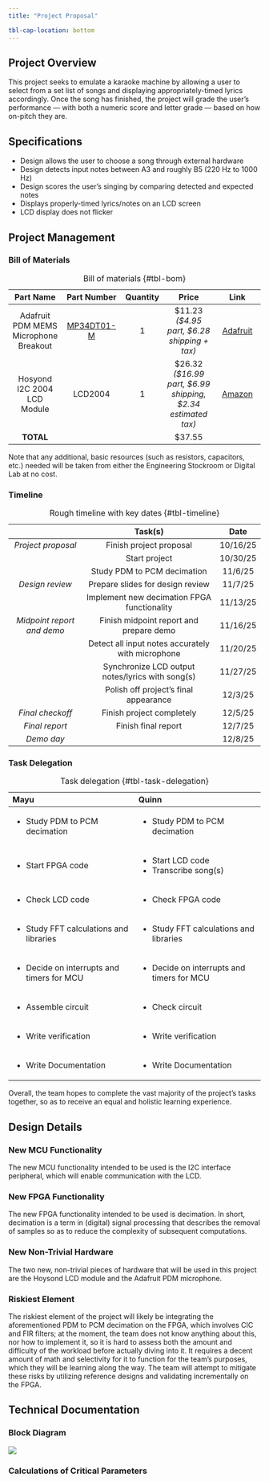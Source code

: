 ```yaml
---
title: "Project Proposal"

tbl-cap-location: bottom
---
```


## Project Overview
This project seeks to emulate a karaoke machine by allowing a user to select from a set list of songs and displaying appropriately-timed lyrics accordingly. Once the song has finished, the project will grade the user's performance — with both a numeric score and letter grade — based on how on-pitch they are.


## Specifications
* Design allows the user to choose a song through external hardware
* Design detects input notes between A3 and roughly B5 (220 Hz to 1000 Hz)
* Design scores the user’s singing by comparing detected and expected notes
* Displays properly-timed lyrics/notes on an LCD screen
* LCD display does not flicker


## Project Management
### Bill of Materials
| **Part Name**                         | **Part Number**                                               | **Quantity** | **Price**                                                   | **Link**                                                    |
|:-------------------------------------:|:-------------------------------------------------------------:|:------------:|:-----------------------------------------------------------:|:-----------------------------------------------------------:|
| Adafruit PDM MEMS Microphone Breakout | [MP34DT01-M](https://www.st.com/en/audio-ics/mp34dt01-m.html) | 1            | $11.23 *($4.95 part, $6.28 shipping + tax)*               | [Adafruit](https://www.adafruit.com/product/3492)           |
| Hosyond I2C 2004 LCD Module           | LCD2004                                                       | 1            | $26.32 *($16.99 part, $6.99 shipping, $2.34 estimated tax)* | [Amazon](https://www.amazon.com/gp/product/B0C1G9GBRZ?th=1) |
| **TOTAL**                             |                                                               |              | $37.55                                                      |                                                             |
: Bill of materials {#tbl-bom}

Note that any additional, basic resources (such as resistors, capacitors, etc.) needed will be taken from either the Engineering Stockroom or Digital Lab at no cost.

### Timeline
|                            | **Task(s)**                                       | **Date** |
|:--------------------------:|:-------------------------------------------------:|:--------:|
| *Project proposal*         | Finish project proposal                           | 10/16/25 |
|                            | Start project                                     | 10/30/25 |
|                            | Study PDM to PCM decimation                       | 11/6/25  |
| *Design review*            | Prepare slides for design review                  | 11/7/25  |
|                            | Implement new decimation FPGA functionality       | 11/13/25 |
| *Midpoint report and demo* | Finish midpoint report and prepare demo           | 11/16/25 |
|                            | Detect all input notes accurately with microphone | 11/20/25 |
|                            | Synchronize LCD output notes/lyrics with song(s)  | 11/27/25 |
|                            | Polish off project's final appearance             | 12/3/25  |
| *Final checkoff*           | Finish project completely                         | 12/5/25  |
| *Final report*             | Finish final report                               | 12/7/25  |
| *Demo day*                 |                                                   | 12/8/25  |
: Rough timeline with key dates {#tbl-timeline}

### Task Delegation
+-------------------------------------------+-------------------------------------------+
| **Mayu**                                  | **Quinn**                                 |
+:==========================================+:==========================================+
| - Study PDM to PCM decimation             | - Study PDM to PCM decimation             |
+-------------------------------------------+-------------------------------------------+
| - Start FPGA code                         | - Start LCD code                          |
|                                           | - Transcribe song(s)                      |
+-------------------------------------------+-------------------------------------------+
| - Check LCD code                          | - Check FPGA code                         |
+-------------------------------------------+-------------------------------------------+
| - Study FFT calculations and libraries    | - Study FFT calculations and libraries    |
+-------------------------------------------+-------------------------------------------+
| - Decide on interrupts and timers for MCU | - Decide on interrupts and timers for MCU |
+-------------------------------------------+-------------------------------------------+
| - Assemble circuit                        | - Check circuit                           |
+-------------------------------------------+-------------------------------------------+
| - Write verification                      | - Write verification                      |
+-------------------------------------------+-------------------------------------------+
| - Write Documentation                     | - Write Documentation                     |
+-------------------------------------------+-------------------------------------------+
: Task delegation {#tbl-task-delegation}

Overall, the team hopes to complete the vast majority of the project's tasks together, so as to receive an equal and holistic learning experience.


## Design Details
### New MCU Functionality
The new MCU functionality intended to be used is the I2C interface peripheral, which will enable communication with the LCD.

### New FPGA Functionality
The new FPGA functionality intended to be used is decimation.
In short, decimation is a term in (digital) signal processing that describes the removal of samples so as to reduce the complexity of subsequent computations.

### New Non-Trivial Hardware
The two new, non-trivial pieces of hardware that will be used in this project are the Hoysond LCD module and the Adafruit PDM microphone.

### Riskiest Element
The riskiest element of the project will likely be integrating the aforementioned PDM to PCM decimation on the FPGA, which involves CIC and FIR filters; at the moment, the team does not know anything about this, nor how to implement it, so it is hard to assess both the amount and difficulty of the workload before actually diving into it.
It requires a decent amount of math and selectivity for it to function for the team's purposes, which they will be learning along the way. 
The team will attempt to mitigate these risks by utilizing reference designs and validating incrementally on the FPGA.


## Technical Documentation
### Block Diagram
![](images/project_proposal_block_diagram.jpg){#fig-block-diagram}

### Calculations of Critical Parameters
